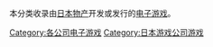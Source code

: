 本分类收录由[[日本物产|日本物产]]开发或发行的[[电子游戏|电子游戏]]。

{{DEFAULTSORT:Nihon Bussan}}
[[Category:各公司电子游戏|Category:各公司电子游戏]]
[[Category:日本游戏公司游戏|Category:日本游戏公司游戏]]